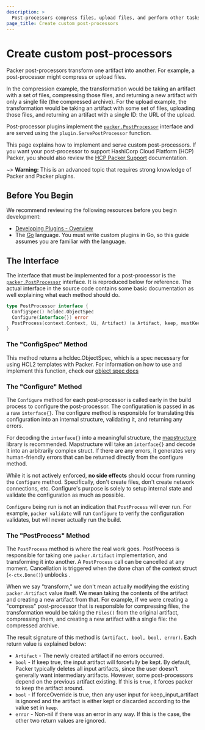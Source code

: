 ```yaml
---
description: >
  Post-processors compress files, upload files, and perform other tasks that transform artifacts. Learn how to create customm post-processors that extend Packer.
page_title: Create custom post-processors
---
```


# Create custom post-processors

Packer post-processors transform one artifact into another. For example, a post-processor might compress or upload files.

In the compression example, the transformation would be taking an artifact with
a set of files, compressing those files, and returning a new artifact with only
a single file (the compressed archive). For the upload example, the
transformation would be taking an artifact with some set of files, uploading
those files, and returning an artifact with a single ID: the URL of the upload.

Post-processor plugins implement the [`packer.PostProcessor`](https://pkg.go.dev/github.com/hashicorp/packer-plugin-sdk/packer#PostProcessor) interface and are
served using the `plugin.ServePostProcessor` function.

This page explains how to implement and serve custom post-processors. If you want your post-processor to support HashiCorp Cloud Platform (HCP) Packer, you should also review the [HCP Packer Support](/packer/docs/plugins/creation/hcp-support) documentation.

~> **Warning:** This is an advanced topic that requires strong knowledge of Packer and Packer plugins.

## Before You Begin

We recommend reviewing the following resources before you begin development:
- [Developing Plugins - Overview](/packer/docs/plugins/creation)
- The [Go](https://go.dev/) language. You must write custom plugins in Go, so this guide assumes you are familiar with the language.

## The Interface

The interface that must be implemented for a post-processor is the
[`packer.PostProcessor`](https://pkg.go.dev/github.com/hashicorp/packer-plugin-sdk/packer#PostProcessor) interface. It is reproduced below for reference. The
actual interface in the source code contains some basic documentation as well
explaining what each method should do.

```go
type PostProcessor interface {
  ConfigSpec() hcldec.ObjectSpec
  Configure(interface{}) error
  PostProcess(context.Context, Ui, Artifact) (a Artifact, keep, mustKeep bool, err error)
}
```

### The "ConfigSpec" Method

This method returns a hcldec.ObjectSpec, which is a spec necessary for using
HCL2 templates with Packer. For information on how to use and implement this
function, check our
[object spec docs](/packer/guides/hcl/component-object-spec)

### The "Configure" Method

The `Configure` method for each post-processor is called early in the build
process to configure the post-processor. The configuration is passed in as a
raw `interface{}`. The configure method is responsible for translating this
configuration into an internal structure, validating it, and returning any
errors.

For decoding the `interface{}` into a meaningful structure, the
[mapstructure](https://github.com/mitchellh/mapstructure) library is
recommended. Mapstructure will take an `interface{}` and decode it into an
arbitrarily complex struct. If there are any errors, it generates very
human-friendly errors that can be returned directly from the configure method.

While it is not actively enforced, **no side effects** should occur from
running the `Configure` method. Specifically, don't create files, don't create
network connections, etc. Configure's purpose is solely to setup internal state
and validate the configuration as much as possible.

`Configure` being run is not an indication that `PostProcess` will ever run.
For example, `packer validate` will run `Configure` to verify the configuration
validates, but will never actually run the build.

### The "PostProcess" Method

The `PostProcess` method is where the real work goes. PostProcess is
responsible for taking one `packer.Artifact` implementation, and transforming
it into another.
A `PostProcess` call can be cancelled at any moment. Cancellation is triggered
when the done chan of the context struct (`<-ctx.Done()`) unblocks .

When we say "transform," we don't mean actually modifying the existing
`packer.Artifact` value itself. We mean taking the contents of the artifact and
creating a new artifact from that. For example, if we were creating a
"compress" post-processor that is responsible for compressing files, the
transformation would be taking the `Files()` from the original artifact,
compressing them, and creating a new artifact with a single file: the
compressed archive.

The result signature of this method is `(Artifact, bool, bool, error)`. Each
return value is explained below:

- `Artifact` - The newly created artifact if no errors occurred.
- `bool` - If keep true, the input artifact will forcefully be kept. By default,
  Packer typically deletes all input artifacts, since the user doesn't
  generally want intermediary artifacts. However, some post-processors depend
  on the previous artifact existing. If this is `true`, it forces packer to
  keep the artifact around.
- `bool` - If forceOverride is true, then any user input for
  keep_input_artifact is ignored and the artifact is either kept or discarded
  according to the value set in `keep`.
- `error` - Non-nil if there was an error in any way. If this is the case,
  the other two return values are ignored.
